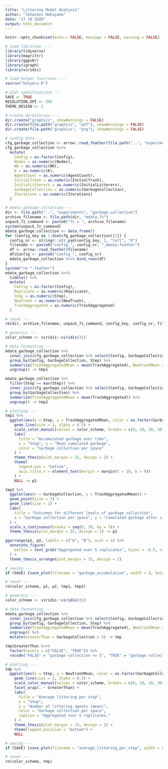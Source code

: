 ```yaml
---
title: "Littering Model Analysis"
author: "Johannes Nakayama"
date: "17 10 2020"
output: html_document
---
```


```r
knitr::opts_chunk$set(echo = FALSE, message = FALSE, warning = FALSE)

# load libraries ---
library(tidyverse)
library(magrittr)
library(ggpubr)
library(igraph)
library(viridis)

# load helper functions ---
source("helpers.R")

# plot specifications ---
SAVE <- TRUE
RESOLUTION_DPI <- 300
THEME_DESIGN <- 2

# create directories ---
dir.create("graphics", showWarnings = FALSE)
dir.create(file.path("graphics", "pdf"), showWarnings = FALSE)
dir.create(file.path("graphics", "png"), showWarnings = FALSE)
```

```r
# config data ---
cfg_garbage_collection <- arrow::read_feather(file.path("..", "experiments", "garbage_collection", "configs.feather"))
cfg_garbage_collection %<>% 
  mutate(
    Config = as.factor(Config),
    Nodes = as.numeric(Nodes),
    N0 = as.numeric(N0),
    K = as.numeric(K),
    AgentCount = as.numeric(AgentCount),
    InitialTrash = as.numeric(InitialTrash),
    InitialLitterers = as.numeric(InitialLitterers),
    GarbageCollection = as.numeric(GarbageCollection),
    Iterations = as.numeric(Iterations)
  )

# mdata garbage collection ---
dir <- file.path("..", "experiments", "garbage_collection")
archive_filename <- file.path(dir, "mdata.7z")
unpack_7z_command <- paste0("7z x ", archive_filename)
system(unpack_7z_command)
mdata_garbage_collection <- data.frame()
for (config_key in 1:dim(cfg_garbage_collection)[1]) {
  config_nr <- stringr::str_pad(config_key, 2, "left", "0")
  filename <- paste0("config_", config_nr, "_mdata.feather")
  df <- arrow::read_feather(filename)
  df$Config <- paste0("config_", config_nr)
  mdata_garbage_collection %<>% bind_rows(df)
}
system("rm *.feather")
mdata_garbage_collection %<>%
  tibble() %>% 
  mutate(
    Config = as.factor(Config),
    Replicate = as.numeric(Replicate),
    Step = as.numeric(Step),
    NewTrash = as.numeric(NewTrash),
    TrashAggregated = as.numeric(TrashAggregated)
  )

# reset ---
rm(dir, archive_filename, unpack_7z_command, config_key, config_nr, filename, df)
```


```r
# generics ---
color_scheme <- viridis::viridis(31)

# data formatting ---
mdata_garbage_collection %>% 
  inner_join(cfg_garbage_collection %>% select(Config, GarbageCollection), by = "Config") %>% 
  group_by(Config, GarbageCollection, Step) %>% 
  summarize(TrashAggregatedMean = mean(TrashAggregated), NewTrashMean = mean(NewTrash)) %>% 
  ungroup() -> tmp1

mdata_garbage_collection %>% 
  filter(Step == max(Step)) %>% 
  inner_join(cfg_garbage_collection %>% select(Config, GarbageCollection)) %>% 
  group_by(GarbageCollection) %>% 
  summarize(TrashAggregatedMean = mean(TrashAggregated)) %>% 
  ungroup() -> tmp2

# plotting ---
tmp1 %>% 
  ggplot(aes(x = Step, y = TrashAggregatedMean, color = as.factor(GarbageCollection))) +
    geom_line(size = 1, alpha = 0.5) +
    scale_color_manual(values = color_scheme, breaks = c(0, 10, 20, 30)) +
    labs(
      title = "Accumulated garbage over time",
      x = "Step", y = "Mean cumulated garbage",
      color = "Garbage collection per space"
    ) +
    theme_thesis(plot_margin = 15, design = 2) +
    theme(
      legend.pos = "bottom",
      axis.title.x = element_text(margin = margin(t = 10, b = 0))
    ) +
    NULL -> p1

tmp2 %>% 
  ggplot(aes(x = GarbageCollection, y = TrashAggregatedMean)) +
  geom_point(size = 3) +
  geom_line(size = 1) +
  labs(
    title = "Outcomes for different levels of garbage collection",
    x = "Garbage collection per space", y = "Cumulated garbage after simulation"
  ) +
  scale_x_continuous(breaks = seq(0, 30, by = 5)) +
  theme_thesis(plot_margin = 15, design = 2) -> p2

ggarrange(p1, p2, labels = c("A", "B"), ncol = 1) %>% 
  annotate_figure(
    bottom = text_grob("Aggregated over 5 replicates", hjust = -0.5, vjust = 1)
  ) +
  theme_thesis_arrange(plot_margin = 15, design = 2)

# saving ---
if (SAVE) {save_plot(filename = "garbage_accumulation", width = 8, height = 8, dpi = 300)}

# reset ---
rm(color_scheme, p1, p2, tmp1, tmp2)
```

```r
# generics ---
color_scheme <- viridis::viridis(31)

# data formatting ---
mdata_garbage_collection %>% 
  inner_join(cfg_garbage_collection %>% select(Config, GarbageCollection), by = "Config") %>% 
  group_by(Config, GarbageCollection, Step) %>% 
  summarize(TrashAggregatedMean = mean(TrashAggregated), NewTrashMean = mean(NewTrash)) %>% 
  ungroup() %>% 
  mutate(GreaterThan = GarbageCollection > 5) -> tmp

tmp$GreaterThan %<>%
  factor(levels = c("FALSE", "TRUE")) %>%
  recode("FALSE" = "garbage collection <= 5", "TRUE" = "garbage collection > 5")

# plotting ---
tmp %>% 
  ggplot(aes(x = Step, y = NewTrashMean, color = as.factor(GarbageCollection))) +
    geom_line(size = 1, alpha = 0.5) +
    scale_color_manual(values = color_scheme, breaks = c(0, 10, 20, 30)) +
    facet_wrap(. ~ GreaterThan) +
    labs(
      title = "Average littering per step",
      x = "Step",
      y = "Number of littering agents (mean)",
      color = "Garbage collection per space",
      caption = "Aggregated over 5 replicates."
    ) +
    theme_thesis(plot_margin = 15, design = 2) +
    theme(legend.position = "bottom") +
    NULL

# saving ---
if (SAVE) {save_plot(filename = "average_littering_per_step", width = 8, height = 4, dpi = RESOLUTION_DPI)}

# reset ---
rm(color_scheme, tmp)
```

